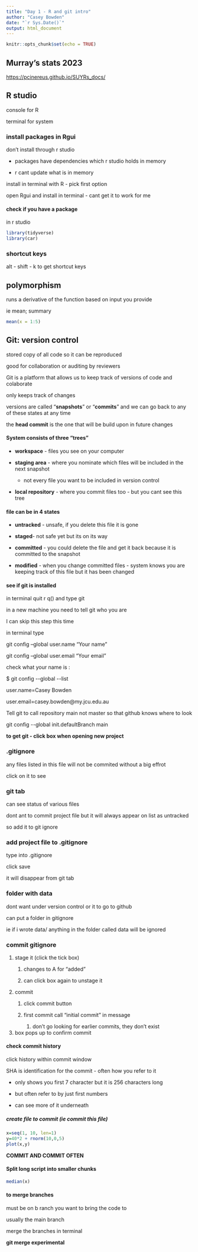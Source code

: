 ```yaml
---
title: "Day 1 - R and git intro"
author: "Casey Bowden"
date: "`r Sys.Date()`"
output: html_document
---
```


```r
knitr::opts_chunk$set(echo = TRUE)
```

## Murray's stats 2023

<https://pcinereus.github.io/SUYRs_docs/>

## R studio

console for R

terminal for system

### install packages in Rgui

don't install through r studio

-   packages have dependencies which r studio holds in memory

-   r cant update what is in memory

install in terminal with R - pick first option

open Rgui and install in terminal - cant get it to work for me

#### check if you have a package

in r studio

```r
library(tidyverse)
library(car)
```

### shortcut keys

alt - shift - k to get shortcut keys

## polymorphism

runs a derivative of the function based on input you provide

ie mean; summary

```r
mean(x = 1:5)
```

## Git: version control

stored copy of all code so it can be reproduced

good for collaboration or auditing by reviewers

Git is a platform that allows us to keep track of versions of code and colaborate

only keeps track of changes

versions are called "**snapshots**" or "**commits**" and we can go back to any of these states at any time

the **head commit** is the one that will be build upon in future changes

#### System consists of three "trees"

-   **workspace** - files you see on your computer

-   **staging area** - where you nominate which files will be included in the next snapshot

    -   not every file you want to be included in version control

-   **local repository** - where you commit files too - but you cant see this tree

#### file can be in 4 states

-   **untracked** - unsafe, if you delete this file it is gone

-   **staged**- not safe yet but its on its way

-   **committed** - you could delete the file and get it back because it is committed to the snapshot

-   **modified** - when you change committed files - system knows you are keeping track of this file but it has been changed

#### see if git is installed

in terminal quit r q() and type git

in a new machine you need to tell git who you are

I can skip this step this time

in terminal type

git config --global user.name "Your name"

git config --global user.email "Your email"

check what your name is :

\$ git config \--global \--list

user.name=Casey Bowden

user.email=casey.bowden\@my.jcu.edu.au

Tell git to call repository main not master so that github knows where to look

git config \--global init.defaultBranch main

**to get git - click box when opening new project**

### .gitignore

any files listed in this file will not be commited without a big effrot

click on it to see

### git tab

can see status of various files

dont ant to commit project file but it will always appear on list as untracked

so add it to git ignore

### add project file to .gitignore

type into .gitignore

click save

it will disappear from git tab

### folder with data

dont want under version control or it to go to github

can put a folder in gitignore

ie if i wrote data/ anything in the folder called data will be ignored

### commit gitignore

1.  stage it (click the tick box)
    1.  changes to A for "added"

    2.  can click box again to unstage it
2.  commit
    1.  click commit button

    2.  first commit call "initial commit" in message

        1.  don't go looking for earlier commits, they don't exist
3.  box pops up to confirm commit

#### check commit history

click history within commit window

SHA is identification for the commit - often how you refer to it

-   only shows you first 7 character but it is 256 characters long

-   but often refer to by just first numbers

-   can see more of it underneath

##### create file to commit (ie commit this file)

```r
x=seq(1, 10, len=1)
y=40*2 + rnorm(10,0,5)
plot(x,y)

```

**COMMIT AND COMMIT OFTEN**

#### Split long script into smaller chunks

```r
median(x)
```

#### to merge branches

must be on b ranch you want to bring the code to

usually the main branch

merge the branches in terminal

**git merge experimental**
